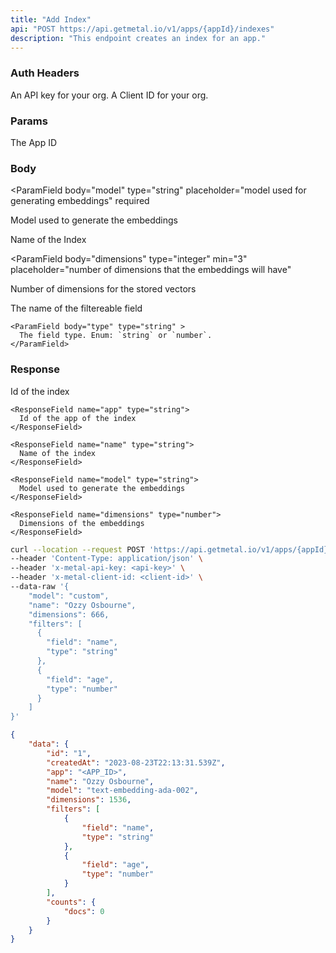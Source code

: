 ```yaml
---
title: "Add Index"
api: "POST https://api.getmetal.io/v1/apps/{appId}/indexes"
description: "This endpoint creates an index for an app."
---
```


### Auth Headers

<ParamField required header="x-metal-api-key" type="string">
  An API key for your org.
</ParamField>

<ParamField required header="x-metal-client-id" type="string">
  A Client ID for your org.
</ParamField>

### Params

<ParamField required path="appId" type="string">
  The App ID
</ParamField>

### Body

<ParamField
  body="model"
  type="string"
  placeholder="model used for generating embeddings"
  required
>
  Model used to generate the embeddings
</ParamField>

<ParamField body="name" type="string" placeholder="name of the index" required>
  Name of the Index
</ParamField>

<ParamField
  body="dimensions"
  type="integer"
  min="3"
  placeholder="number of dimensions that the embeddings will have"
>
  Number of dimensions for the stored vectors
</ParamField>

<ParamField body="filters" type="object[]" placeholder="Metadata filters that the index can support for /search.">
<Expandable title="properties">
    <ParamField body="field" type="string">
      The name of the filtereable field
    </ParamField>

    <ParamField body="type" type="string" >
      The field type. Enum: `string` or `number`.
    </ParamField>

  </Expandable>
</ParamField>

### Response

<ResponseField name="data" type="Index Object">
  <Expandable title="properties">
    <ResponseField name="id" type="string">
      Id of the index
    </ResponseField>

    <ResponseField name="app" type="string">
      Id of the app of the index
    </ResponseField>

    <ResponseField name="name" type="string">
      Name of the index
    </ResponseField>

    <ResponseField name="model" type="string">
      Model used to generate the embeddings
    </ResponseField>

    <ResponseField name="dimensions" type="number">
      Dimensions of the embeddings
    </ResponseField>

  </Expandable>
</ResponseField>

<RequestExample>

```bash Example Request
curl --location --request POST 'https://api.getmetal.io/v1/apps/{appId}/indexes' \
--header 'Content-Type: application/json' \
--header 'x-metal-api-key: <api-key>' \
--header 'x-metal-client-id: <client-id>' \
--data-raw '{
    "model": "custom",
    "name": "Ozzy Osbourne",
    "dimensions": 666,
    "filters": [
      {
        "field": "name",
        "type": "string"
      },
      {
        "field": "age",
        "type": "number"
      }
    ]
}'
```

</RequestExample>

<ResponseExample>

```json Response
{
	"data": {
		"id": "1",
		"createdAt": "2023-08-23T22:13:31.539Z",
		"app": "<APP_ID>",
		"name": "Ozzy Osbourne",
		"model": "text-embedding-ada-002",
		"dimensions": 1536,
		"filters": [
			{
				"field": "name",
				"type": "string"
			},
			{
				"field": "age",
				"type": "number"
			}
		],
		"counts": {
			"docs": 0
		}
	}
}
```

</ResponseExample>
